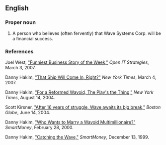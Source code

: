 {{rfv|nonce?  Over one year in published sources?}}
==English==

===Proper noun===
{{en-proper noun}}

# A person who believes (often fervently) that Wave Systems Corp. will be a financial success.

===References===
Joel West, [http://blog.openitstrategies.com/2007/03/funniest-business-story-of-week.html#2057985265615791011 "Funniest Business Story of the Week,"] ''Open IT Strategies'', March 3, 2007.

Danny Hakim, [http://www.nytimes.com/2007/03/04/business/yourmoney/04wave.html?ex=1187755200&en=b0616b25aba0ec3b&ei=5070 "That Ship Will Come In, Right?"] ''New York Times'', March 4, 2007.

Danny Hakim, [http://query.nytimes.com/gst/fullpage.html?res=9C00E2D7163EF932A1575BC0A9629C8B63 "For a Reformed Wavoid, The Play's the Thing,"] ''New York Times'', August 14, 2004.

Scott Kirsner, [http://www.boston.com/business/technology/articles/2004/06/14/after_16_years_of_struggle_wave_awaits_its_big_break?mode=PF "After 16 years of struggle, Wave awaits its big break,"] ''Boston Globe'', June 14, 2004.

Danny Hakim, [http://www.smartmoney.com/stockwatch/index.cfm?story=200002281 "Who Wants to Marry a Wavoid Multimillionaire?"] ''SmartMoney'', February 28, 2000.

Danny Hakim, [http://www.smartmoney.com/stockwatch/index.cfm?story=199912132 "Catching the Wave,"] ''SmartMoney'', December 13, 1999.
